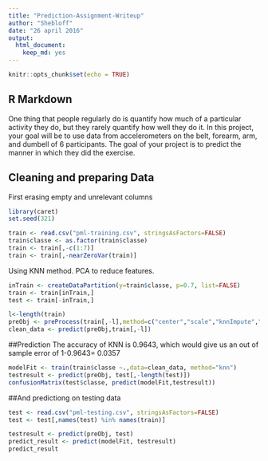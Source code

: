 ```yaml
---
title: "Prediction-Assignment-Writeup"
author: "Shebloff"
date: "26 april 2016"
output: 
  html_document: 
    keep_md: yes
---
```


```r
knitr::opts_chunk$set(echo = TRUE)
```

## R Markdown

One thing that people regularly do is quantify how much of a particular activity they do, but they rarely quantify how well they do it. In this project, your goal will be to use data from accelerometers on the belt, forearm, arm, and dumbell of 6 participants. The goal of your project is to predict the manner in which they did the exercise.

## Cleaning and preparing Data
First erasing empty and unrelevant columns
```r
library(caret)
set.seed(321)

train <- read.csv("pml-training.csv", stringsAsFactors=FALSE)
train$classe <- as.factor(train$classe)
train <- train[,-c(1:7)]
train <- train[,-nearZeroVar(train)]
```

Using KNN method. PCA to reduce features.

```r
inTrain <- createDataPartition(y=train$classe, p=0.7, list=FALSE)
train <- train[inTrain,]
test <- train[-inTrain,]

l<-length(train)
preObj <- preProcess(train[,-l],method=c("center","scale","knnImpute","pca"), thresh=0.9)
clean_data <- predict(preObj,train[,-l])
```

##Prediction
The accuracy of KNN is 0.9643, which would give us an out of sample error of 1-0.9643= 0.0357
```r
modelFit <- train(train$classe ~.,data=clean_data, method="knn")
testresult <- predict(preObj, test[,-length(test)])
confusionMatrix(test$classe, predict(modelFit,testresult))
```

##And predictiong on testing data

```r
test <- read.csv("pml-testing.csv", stringsAsFactors=FALSE)
test <- test[,names(test) %in% names(train)]

testresult <- predict(preObj, test)
predict_result <- predict(modelFit, testresult)
predict_result
```

